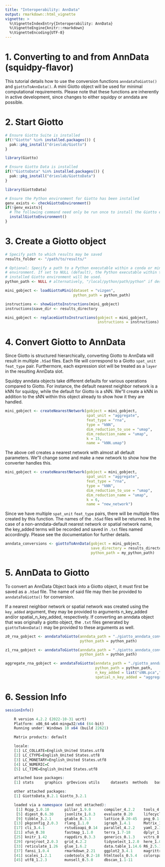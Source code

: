 ```yaml
---
title: "Interoperability: AnnData"
output: rmarkdown::html_vignette
vignette: >
  %\VignetteIndexEntry{Interoperability: AnnData}
  %\VignetteEngine{knitr::rmarkdown}
  %\VignetteEncoding{UTF-8}
---
```


# 1. Converting to and from AnnData (squidpy-flavor)

This tutorial details how to use the conversion functions `anndataToGiotto()` and `giottoToAnnData()`. A mini Giotto object will be used for minimal computational requirements. Please note that these functions are inherently in active development, since changes to either squidpy or anndata are possible.

# 2. Start Giotto


```r
# Ensure Giotto Suite is installed
if(!"Giotto" %in% installed.packages()) {
  pak::pkg_install("drieslab/Giotto")
}

library(Giotto)

# Ensure Giotto Data is installed
if(!"GiottoData" %in% installed.packages()) {
  pak::pkg_install("drieslab/GiottoData")
}

library(GiottoData)

# Ensure the Python environment for Giotto has been installed
genv_exists <- checkGiottoEnvironment()
if(!genv_exists){
  # The following command need only be run once to install the Giotto environment
  installGiottoEnvironment()
}
```


# 3. Create a Giotto object


```r
# Specify path to which results may be saved
results_folder <- "/path/to/results/"

# Optional: Specify a path to a Python executable within a conda or miniconda 
# environment. If set to NULL (default), the Python executable within the previously
# installed Giotto environment will be used.
python_path <- NULL # alternatively, "/local/python/path/python" if desired.

mini_gobject <- loadGiottoMini(dataset = "vizgen", 
                               python_path = python_path)

instructions <- showGiottoInstructions(mini_gobject)
instructions$save_dir <- results_directory

mini_gobject <- replaceGiottoInstructions(gobject = mini_gobject,
                                          instructions = instructions)
```


# 4. Convert Giotto to AnnData

Since Giotto is structured hierarchically, converting Giotto to AnnData will result in multiple `.h5ad` files. Each file will correspond to a Giotto `spat_unit` `feat_type` pair. Furthermore, each expression slot will be treated as a `layer` in the resulting AnnData slot.

Squidpy anndata objects take different defaults for various operations compared to Giotto. For instance, the default nearest neighbor network is a kNN for squidpy, while the default for Giotto is a sNN. We"ll create a kNN in addition to the sNN within this object already to show how it they are handled.


```r
mini_gobject <- createNearestNetwork(gobject = mini_gobject,
                                     spat_unit = "aggregate",
                                     feat_type = "rna",
                                     type = "kNN",
                                     dim_reduction_to_use = "umap",
                                     dim_reduction_name = "umap",
                                     k = 15,
                                     name = "kNN.umap")
```


The above cell creates a nearest network with almost all default parameters. We"ll change some and make a new network to show how the converter handles this.


```r
mini_gobject <- createNearestNetwork(gobject = mini_gobject,
                                     spat_unit = "aggregate",
                                     feat_type = "rna",
                                     type = "kNN",
                                     dim_reduction_to_use = "umap",
                                     dim_reduction_name = "umap",
                                     k = 6,
                                     name = "new_network")
```


Since we have multiple `spat_unit` `feat_type` pairs, there will be multiple files created by this function. The names of the `.h5ad` files will be returned. In the case of a non-anndata-default nearest network or spatial network name, the key_added terms will be recorded and saved in `.txt` files named accordingly. Please see the documentation for further details.


```r
anndata_conversions <- giottoToAnnData(gobject = mini_gobject,
                                       save_directory = results_directory,
                                       python_path = my_python_path)
```


# 5. AnnData to Giotto

To convert an AnnData Object back into a Giotto object, it must first be saved as a `.h5ad` file. The name of said file may then be provided to `anndataToGiotto()` for conversion.

If a nearest neighbor network or spatial network was created using the `key_added` argument, they may be provided to arguments n_key_added and/or spatial_n\_key_added, respectively. If converting an anndata object that was originally a giotto object, the `.txt` files generated by `giottoToAnnData()` may be provided to these arguments as well.


```r
z0_rna_gobject <- anndataToGiotto(anndata_path = "./giotto_anndata_conversion/z0_rna_converted_gobject.h5ad",
                                  python_path = python_path)

z1_rna_gobject <- anndataToGiotto(anndata_path = "./giotto_anndata_conversion/z1_rna_converted_gobject.h5ad",
                                  python_path = python_path)

aggregate_rna_gobject <- anndataToGiotto(anndata_path = "./giotto_anndata_conversion/aggregate_rna_converted_gobject.h5ad",
                                         python_path = python_path,
                                         n_key_added = list("sNN.pca","new_network"),
                                         spatial_n_key_added = "aggregate_rna_spatial_network_keys_added.txt")
```


# 6. Session Info


```r
sessionInfo()
```

```r
    R version 4.2.2 (2022-10-31 ucrt)
    Platform: x86_64-w64-mingw32/x64 (64-bit)
    Running under: Windows 10 x64 (build 22621)

    Matrix products: default

    locale:
    [1] LC_COLLATE=English_United States.utf8 
    [2] LC_CTYPE=English_United States.utf8   
    [3] LC_MONETARY=English_United States.utf8
    [4] LC_NUMERIC=C                          
    [5] LC_TIME=English_United States.utf8    

    attached base packages:
    [1] stats     graphics  grDevices utils     datasets  methods   base     

    other attached packages:
    [1] GiottoData_0.2.1 Giotto_3.2.1    

    loaded via a namespace (and not attached):
     [1] Rcpp_1.0.10       pillar_1.9.0      compiler_4.2.2    tools_4.2.2      
     [5] digest_0.6.30     jsonlite_1.8.3    evaluate_0.20     lifecycle_1.0.3  
     [9] tibble_3.2.1      gtable_0.3.3      lattice_0.20-45   png_0.1-7        
    [13] pkgconfig_2.0.3   rlang_1.1.0       igraph_1.4.1      Matrix_1.5-1     
    [17] cli_3.4.1         rstudioapi_0.14   parallel_4.2.2    yaml_2.3.7       
    [21] xfun_0.38         fastmap_1.1.0     terra_1.7-18      dplyr_1.1.1      
    [25] knitr_1.42        rappdirs_0.3.3    generics_0.1.3    vctrs_0.6.1      
    [29] rprojroot_2.0.3   grid_4.2.2        tidyselect_1.2.0  here_1.0.1       
    [33] reticulate_1.26   glue_1.6.2        data.table_1.14.6 R6_2.5.1         
    [37] fansi_1.0.4       rmarkdown_2.21    ggplot2_3.4.1     magrittr_2.0.3   
    [41] scales_1.2.1      codetools_0.2-18  htmltools_0.5.4   colorspace_2.1-0 
    [45] utf8_1.2.3        munsell_0.5.0     dbscan_1.1-11    

```
